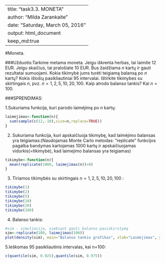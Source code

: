 ---
title: "task3.3. MONETA"
author: "Milda Zarankaite"
date: "Saturday, March 05, 2016"
output: html_document
    keep_md:true
 ---
#Moneta. 

###Užduotis:Tarkime metama moneta. Jeigu iškrenta herbas, tai laimite $12$ EUR. Jeigu skaičius, tai pralošiate $10$ EUR. Bus žaidžiama $n$ kartų ir gauti rezultatai sumuojami. Kokia tikimybė jums turėti teigiamą balansą po $n$ kartų? Kokis išlošių pasikliautiniai $95%$ intervalai. Ištirkite tikimybes su skirtingais $n$, pvz. $n={1,2,5,10,20,100}$. Kaip atrodo balanso tankis? Kai $n=100$.

###SPRENDIMAS:

1.Sukuriama funkcija, kuri parodo laimėjimą po $n$ kartų:
```r
laimejimas<-function(n){
  sum(sample(c(12,-10),size=n,replace=TRUE))
}
```

2. Sukuriama funkcija, kuri apskaičiuoja tikimybę, kad laimėjimo balansas yra teigiamas:(Naudojamas Monte Carlo metodas: "replicate" funkcijos pagalba bandymas kartojamas 1000 kartų ir  apskaičiuojamas vidurkis(=tikimybė), kad laimejimo balansas yra teigiamas)
```r
tikimybe<-function(n){
  mean(replicate(1000, laimejimas(n))>0)
}
```

3. Tiriamos tikimybės su skirtingais  $n={1,2,5,10,20,100}$ :
```r
tikimybe(1) 
tikimybe(2)
tikimybe(5)
tikimybe(10)
tikimybe(20)
tikimybe(100)
```

4. Balanso tankis: 
```r
#sim - simuliacija, siekiant gauti balanso pasiskirstymą
sim<-replicate(100, laimejimas(100))
plot(density(sim), main="Balanso tankio grafikas", xlab="Laimėjimas", ylab="Tikimybė", col="4", lwd="4")
```

5.Ieškomas $95%$ pasikliautinis intervalas, kai n=100:
```r
c(quantile(sim, 0.025),quantile(sim, 0.975))
```
